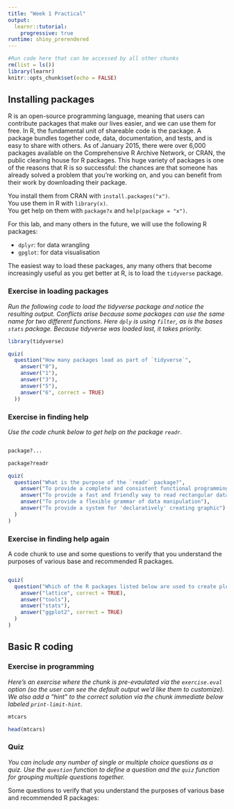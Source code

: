 ```yaml
---
title: "Week 1 Practical"
output: 
  learnr::tutorial:
    progressive: true
runtime: shiny_prerendered
---
```


```r
#Run code here that can be accessed by all other chunks
rm(list = ls())
library(learnr)
knitr::opts_chunk$set(echo = FALSE)
```


## Installing packages

R is an open-source programming language, meaning that users can contribute packages that make our lives easier, and we can use them for free. In R, the fundamental unit of shareable code is the package. A package bundles together code, data, documentation, and tests, and is easy to share with others. As of January 2015, there were over 6,000 packages available on the Comprehensive R Archive Network, or CRAN, the public clearing house for R packages. This huge variety of packages is one of the reasons that R is so successful: the chances are that someone has already solved a problem that you’re working on, and you can benefit from their work by downloading their package.  
  
You install them from CRAN with `install.packages("x")`.  
You use them in R with `library(x)`.  
You get help on them with `package?x` and `help(package = "x")`.  

For this lab, and many others in the future, we will use the following R packages:

* `dplyr`: for data wrangling  
* `gpglot`: for data visualisation  

The easiest way to load these packages, any many others that become increasingly useful as you get better at R, is to load the `tidyverse` package. 

### Exercise in loading packages

*Run the following code to load the tidyverse package and notice the resulting output. Conflicts arise because some packages can use the same name for two different functions. Here `dply` is using `filter`, as is the bases `stats` package. Because tidyverse was loaded last, it takes priority.*

```r
library(tidyverse)
```

```r
quiz(
  question("How many packages load as part of `tidyverse`",
    answer("0"),
    answer("1"),
    answer("3"),
    answer("5"),
    answer("6", correct = TRUE)
  ))
```

### Exercise in finding help

*Use the code chunk below to get help on the package `readr`.*

```r

```

```r
package?...
```

```r
package?readr
```

```r
quiz(
  question("What is the purpose of the `readr` package?",
    answer("To provide a complete and consistent functional programming toolkit for R"),
    answer("To provide a fast and friendly way to read rectangular data", correct = TRUE),
    answer("To provide a flexible grammar of data manipulation"),
    answer("To provide a system for 'declaratively' creating graphic")
  )
)
```

### Exercise in finding help again

A code chunk to use and some questions to verify that you understand the purposes of various base and recommended R packages.

```r

```

```r
quiz(
  question("Which of the R packages listed below are used to create plots?",
    answer("lattice", correct = TRUE),
    answer("tools"),
    answer("stats"),
    answer("ggplot2", correct = TRUE)
  )
)
```

## Basic R coding



### Exercise in programming

*Here's an exercise where the chunk is pre-evaulated via the `exercise.eval` option (so the user can see the default output we'd like them to customize). We also add a "hint" to the correct solution via the chunk immediate below labeled `print-limit-hint`.*


```r
mtcars
```

```r
head(mtcars)
```

### Quiz

*You can include any number of single or multiple choice questions as a quiz. Use the `question` function to define a question and the `quiz` function for grouping multiple questions together.*

Some questions to verify that you understand the purposes of various base and recommended R packages:
